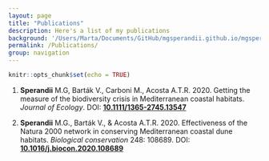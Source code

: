 ```yaml
---
layout: page
title: "Publications"
description: Here's a list of my publications
background: '/Users/Marta/Documents/GitHub/mgsperandii.github.io/mgsperandii.github.io/img/Marta_Eris_CampoImp.jpg'
permalink: /Publications/
group: navigation
---
```


```r
knitr::opts_chunk$set(echo = TRUE)
```

<p align="justify">1. **Sperandii** M.G, Barták V., Carboni M., Acosta A.T.R. 2020. Getting the measure of the biodiversity crisis in Mediterranean coastal habitats. _Journal of Ecology_. DOI: <a href="https://doi.org/10.1111/1365-2745.13547">**10.1111/1365-2745.13547**</a> </p>

2.	**Sperandii** M.G., Barták V., & Acosta A.T.R. 2020. Effectiveness of the Natura 2000 network in conserving Mediterranean coastal dune habitats. _Biological conservation_ 248: 108689. DOI: [**10.1016/j.biocon.2020.108689**](https://doi.org/10.1016/j.biocon.2020.108689)